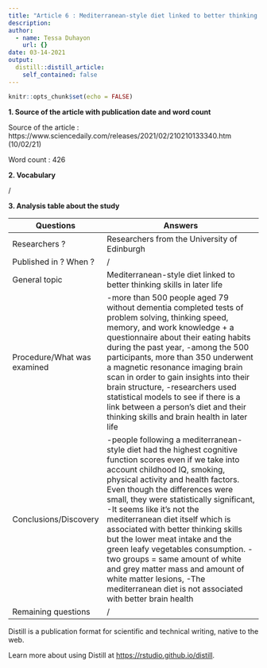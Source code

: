 ```yaml
---
title: "Article 6 : Mediterranean-style diet linked to better thinking skills in later life"
description: 
author:
  - name: Tessa Duhayon
    url: {}
date: 03-14-2021
output:
  distill::distill_article:
    self_contained: false
---
```


```r
knitr::opts_chunk$set(echo = FALSE)
```

**1. Source of the article with publication date and word count**

Source of the article : https://www.sciencedaily.com/releases/2021/02/210210133340.htm (10/02/21)

Word count : 426

**2. Vocabulary**

/

**3. Analysis table about the study**

| Questions                    | Answers                                                                                                                                                                                                                                                                                                                                                                                                                                                                                                                                                                                                  |
| ---------------------------- | -------------------------------------------------------------------------------------------------------------------------------------------------------------------------------------------------------------------------------------------------------------------------------------------------------------------------------------------------------------------------------------------------------------------------------------------------------------------------------------------------------------------------------------------------------------------------------------------------------- |
| Researchers ?                | Researchers from the University of Edinburgh                                                                                                                                                                                                                                                                                                                                                                                                                                                                                                                                                             |
| Published in ? When ?        | /                                                                                                                                                                                                                                                                                                                                                                                                                                                                                                                                                                                                        |
| General topic                | Mediterranean-style diet linked to better thinking skills in later life                                                                                                                                                                                                                                                                                                                                                                                                                                                                                                                                  |
| Procedure/What was examined  | -more than 500 people aged 79 without dementia completed tests of problem solving, thinking speed, memory, and work knowledge + a questionnaire about their eating habits during the past year, -among the 500 participants, more than 350 underwent a magnetic resonance imaging brain scan in order to gain insights into their brain structure, -researchers used statistical models to see if there is a link between a person's diet and their thinking skills and brain health in later life                                                                                                       |
| Conclusions/Discovery        | -people following a mediterranean-style diet had the highest cognitive function scores even if we take into account childhood IQ, smoking, physical activity and health factors. Even though the differences were small, they were statistically significant, -It seems like it's not the mediterranean diet itself which is associated with better thinking skills but the lower meat intake and the green leafy vegetables consumption. -two groups = same amount of white and grey matter mass and amount of white matter lesions, -The mediterranean diet is not associated with better brain health |
| Remaining questions          | /                                                                                                                                                                                                                                                                                                                                                                                                                                                                                                                                                                                                        |

Distill is a publication format for scientific and technical writing, native to the web.

Learn more about using Distill at <https://rstudio.github.io/distill>.


